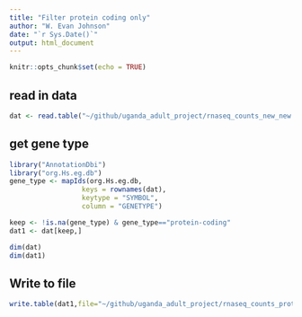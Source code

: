 ```yaml
---
title: "Filter protein coding only"
author: "W. Evan Johnson"
date: "`r Sys.Date()`"
output: html_document
---
```


```r
knitr::opts_chunk$set(echo = TRUE)
```

## read in data
```r
dat <- read.table("~/github/uganda_adult_project/rnaseq_counts_new_new.txt",sep="\t", header=T, row.names=1)
```

## get gene type
```r
library("AnnotationDbi")
library("org.Hs.eg.db")
gene_type <- mapIds(org.Hs.eg.db,
                  keys = rownames(dat),
                  keytype = "SYMBOL", 
                  column = "GENETYPE")

keep <- !is.na(gene_type) & gene_type=="protein-coding"
dat1 <- dat[keep,]

dim(dat)
dim(dat1)
```

## Write to file
```r
write.table(dat1,file="~/github/uganda_adult_project/rnaseq_counts_protein_coding_only.txt", sep="\t", quote=F)
```
